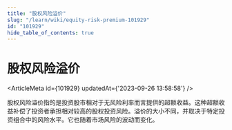 ```yaml
---
title: "股权风险溢价"
slug: "/learn/wiki/equity-risk-premium-101929"
id: "101929"
hide_table_of_contents: true
---
```



# 股权风险溢价

<ArticleMeta id={101929} updatedAt={'2023-09-26 13:58:58'} />
<div className='border-solid border-b border-t-0 my-4 border-[var(--ifm-color-gray-300)]' />

股权风险溢价指的是投资股市相对于无风险利率而言提供的超额收益。这种超额收益补偿了投资者承担相对较高的股权投资风险。溢价的大小不同，并取决于特定投资组合中的风险水平。它也随着市场风险的波动而变化。
